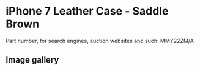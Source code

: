 
# iPhone 7 Leather Case - Saddle Brown

Part number, for search engines, auction websites and such: MMY22ZM/A

## Image gallery

<div style={{ width: '100%', maxWidth: '768px' }}>
<GalleryComponent
    images={[
      {
        original: "/everysource/MMY22.webp",
        thumbnail: "/everypreview/MMY22.webp",
      },
      {
        original: "/everysource/MMY22_AV1_GOLD.webp",
        thumbnail: "/everypreview/MMY22_AV1_GOLD.webp",
      },
      {
        original: "/everysource/MMY22_AV1_JET_BLACK.webp",
        thumbnail: "/everypreview/MMY22_AV1_JET_BLACK.webp",
      },
      {
        original: "/everysource/MMY22_AV1_RED.webp",
        thumbnail: "/everypreview/MMY22_AV1_RED.webp",
      },
      {
        original: "/everysource/MMY22_AV1_SILVER.webp",
        thumbnail: "/everypreview/MMY22_AV1_SILVER.webp",
      },
      {
        original: "/everysource/MMY22_AV2.webp",
        thumbnail: "/everypreview/MMY22_AV2.webp",
      }
    ]}
  />
</div>